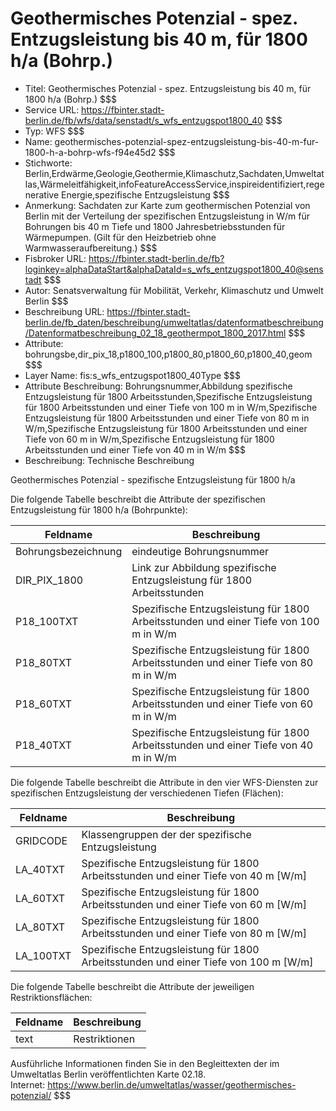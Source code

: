 # Geothermisches Potenzial - spez. Entzugsleistung bis 40 m, für 1800 h/a (Bohrp.)
- Titel: Geothermisches Potenzial - spez. Entzugsleistung bis 40 m, für 1800 h/a (Bohrp.) $$$
- Service URL: https://fbinter.stadt-berlin.de/fb/wfs/data/senstadt/s_wfs_entzugspot1800_40 $$$
- Typ: WFS $$$
- Name: geothermisches-potenzial-spez-entzugsleistung-bis-40-m-fur-1800-h-a-bohrp-wfs-f94e45d2 $$$
- Stichworte: Berlin,Erdwärme,Geologie,Geothermie,Klimaschutz,Sachdaten,Umweltatlas,Wärmeleitfähigkeit,infoFeatureAccessService,inspireidentifiziert,regenerative Energie,spezifische Entzugsleistung $$$
- Anmerkung: Sachdaten zur Karte zum geothermischen Potenzial von Berlin mit der Verteilung der spezifischen Entzugsleistung in W/m für Bohrungen bis 40 m Tiefe und 1800 Jahresbetriebsstunden für Wärmepumpen. (Gilt für den Heizbetrieb ohne Warmwasseraufbereitung.) $$$
- Fisbroker URL: https://fbinter.stadt-berlin.de/fb?loginkey=alphaDataStart&alphaDataId=s_wfs_entzugspot1800_40@senstadt $$$
- Autor: Senatsverwaltung für Mobilität, Verkehr, Klimaschutz und Umwelt Berlin $$$
- Beschreibung URL: https://fbinter.stadt-berlin.de/fb_daten/beschreibung/umweltatlas/datenformatbeschreibung/Datenformatbeschreibung_02_18_geothermpot_1800_2017.html $$$
- Attribute: bohrungsbe,dir_pix_18,p1800_100,p1800_80,p1800_60,p1800_40,geom $$$
- Layer Name: fis:s_wfs_entzugspot1800_40Type $$$
- Attribute Beschreibung: Bohrungsnummer,Abbildung spezifische Entzugsleistung für 1800 Arbeitsstunden,Spezifische Entzugsleistung für 1800 Arbeitsstunden und einer Tiefe von 100 m in W/m,Spezifische Entzugsleistung für 1800 Arbeitsstunden und einer Tiefe von 80 m in W/m,Spezifische Entzugsleistung für 1800 Arbeitsstunden und einer Tiefe von 60 m in W/m,Spezifische Entzugsleistung für 1800 Arbeitsstunden und einer Tiefe von 40 m in W/m $$$
- Beschreibung: Technische Beschreibung 

Geothermisches Potenzial - spezifische Entzugsleistung für 1800 h/a

Die folgende Tabelle beschreibt die Attribute der spezifischen Entzugsleistung für 1800 h/a (Bohrpunkte):

| **Feldname**        | **Beschreibung**                                                                     |
| ------------------- | ------------------------------------------------------------------------------------ |
| Bohrungsbezeichnung | eindeutige Bohrungsnummer                                                            |
| DIR\_PIX\_1800      | Link zur Abbildung spezifische Entzugsleistung für 1800 Arbeitsstunden               |
| P18\_100TXT         | Spezifische Entzugsleistung für 1800 Arbeitsstunden und einer Tiefe von 100 m in W/m |
| P18\_80TXT          | Spezifische Entzugsleistung für 1800 Arbeitsstunden und einer Tiefe von 80 m in W/m  |
| P18\_60TXT          | Spezifische Entzugsleistung für 1800 Arbeitsstunden und einer Tiefe von 60 m in W/m  |
| P18\_40TXT          | Spezifische Entzugsleistung für 1800 Arbeitsstunden und einer Tiefe von 40 m in W/m  |

Die folgende Tabelle beschreibt die Attribute in den vier WFS-Diensten zur spezifischen Entzugsleistung der verschiedenen Tiefen (Flächen):

| **Feldname** | **Beschreibung**                                                                      |
| ------------ | ------------------------------------------------------------------------------------- |
| GRIDCODE     | Klassengruppen der der spezifische Entzugsleistung                                    |
| LA\_40TXT    | Spezifische Entzugsleistung für 1800 Arbeitsstunden und einer Tiefe von 40 m \[W/m\]  |
| LA\_60TXT    | Spezifische Entzugsleistung für 1800 Arbeitsstunden und einer Tiefe von 60 m \[W/m\]  |
| LA\_80TXT    | Spezifische Entzugsleistung für 1800 Arbeitsstunden und einer Tiefe von 80 m \[W/m\]  |
| LA\_100TXT   | Spezifische Entzugsleistung für 1800 Arbeitsstunden und einer Tiefe von 100 m \[W/m\] |

Die folgende Tabelle beschreibt die Attribute der jeweiligen Restriktionsflächen:

| **Feldname** | **Beschreibung** |
| ------------ | ---------------- |
| text         | Restriktionen    |

Ausführliche Informationen finden Sie in den Begleittexten der im Umweltatlas Berlin veröffentlichten Karte 02.18.  
Internet: https://www.berlin.de/umweltatlas/wasser/geothermisches-potenzial/ $$$
